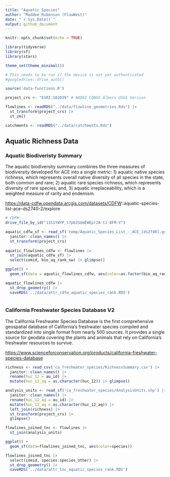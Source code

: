 ```yaml
---
title: "Aquatic Species"
author: "Maddee Rubenson (FlowWest)"
date: "`r Sys.Date()`"
output: github_document
---
```


```r
knitr::opts_chunk$set(echo = TRUE)

library(tidyverse)
library(sf)
library(stars)

theme_set(theme_minimal())

# This needs to be run if the device is not yet authenticated
#googledrive::drive_auth()

source('data-functions.R')
```

```r
project_crs <- "ESRI:102039" # NAD83 CONUS Albers USGS Version

flowlines <- readRDS("../data/flowline_geometries.Rds") |>
  st_transform(project_crs) |> 
  st_zm()

catchments <- readRDS("../data/catchments.Rds")
```

## Aquatic Richness Data

### Aquatic Biodiveristy Summary

The aquatic biodiversity summary combines the three measures of biodiversity developed for ACE into a single metric: 1) aquatic native species richness, which represents overall native diversity of all species in the state, both common and rare; 2) aquatic rare species richness, which represents diversity of rare species; and, 3) aquatic irreplaceability, which is a weighted measure of rarity and endemism.

<https://data-cdfw.opendata.arcgis.com/datasets/CDFW>::aquatic-species-list-ace-ds2740-2/explore

```r

# CDFW:
drive_file_by_id("13S1YWYP_t7pb2SUmEWEprJA-tJ-8FM-V") 

aquatic_cdfw_sf <- read_sf('temp/Aquatic_Species_List_-_ACE_[ds2740].geojson') |> 
  janitor::clean_names() |> 
  st_transform(project_crs) 
  
aquatic_flowlines_cdfw <- flowlines |> 
  st_join(aquatic_cdfw_sf) |> 
  select(comid, bio_aq_rank_sw) |> glimpse()

ggplot() + 
  geom_sf(data = aquatic_flowlines_cdfw, aes(color=as.factor(bio_aq_rank_sw))) 

aquatic_flowlines_cdfw |> 
  st_drop_geometry() |> 
  saveRDS('../data/attr_cdfw_aquatic_species_rank.RDS')
  
```

### California Freshwater Species Database V2

The California Freshwater Species Database is the first comprehensive geospatial database of California’s freshwater species compiled and standardized into single format from nearly 500 sources. It provides a single source for geodata covering the plants and animals that rely on California’s freshwater resources to survive.

<https://www.scienceforconservation.org/products/california-freshwater-species-database>

```r
richness <- read_csv('ca_freshwater_species/RichnessSummary.csv') |> 
  janitor::clean_names() |> 
  rename(huc_12 = au_id) |> 
  mutate(huc_12_aq = as.character(huc_12)) |> glimpse()

analysis_units <- read_sf('ca_freshwater_species/AnalysisUnits.shp') |> 
  janitor::clean_names() |> 
  rename(huc_12_aq = au_id) |> 
  mutate(huc_12_aq = as.character(huc_12_aq)) |> 
  left_join(richness) |> 
  st_transform(project_crs) |> 
  glimpse()

flowlines_joined_tnc <- flowlines |> 
  st_join(analysis_units)

ggplot() + 
  geom_sf(data=flowlines_joined_tnc, aes(color=species)) 

flowlines_joined_tnc |> 
  select(comid, species:species_other) |> 
  st_drop_geometry() |> 
  saveRDS('../data/attr_tnc_aquatic_species_rank.RDS')

```
